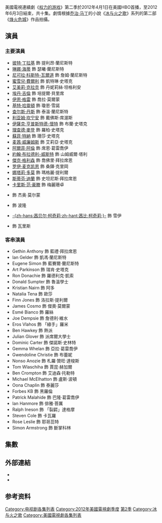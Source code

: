 {{Otheruses|权力的游戏|other=同名或類似名的其它條目描述}}
{{noteTA
|G1=TV
|G2=Show
|T=zh-tw:冰與火之歌：權力遊戲 (第二季);zh-cn:权力的游戏 (第二季);
|1=zh-tw:冰與火之歌：權力遊戲;zh-cn:权力的游戏;
|2=zh-tw:烽火危城;zh-cn:列王的纷争;
}}
{{Infobox television season
|season_name = 《权力的游戏》第二季
|eng_name = {{lang|en|''Game of Thrones'' (Season 2)}}
|         bgcolour = #76312F
|         fgcolour = 
|            image = [[File:Game_of_thrones_s2_poster_003.jpg|250px]]
|          caption = 第二季海报
|         region_1 = 
|          country = {{USA}}
|          network = [[HBO|HBO]]
|      first_aired = {{Start date|2012|4|1}}
|       last_aired = {{End date|2012|6|3}}<ref name="futon">{{Cite web|url=http://www.thefutoncritic.com/showatch/game-of-thrones/listings/|title=Shows A-Z - game of thrones on hbo|work=The Futon critic|accessdate=March 19, 2012|archive-url=https://web.archive.org/web/20170816112050/http://www.independent.co.uk/arts-entertainment/tv/news/game-of-thrones-season-7-episode-6-leaks-online-full-hbo-spain-torrents-download-reddit-watch-jon-a7895636.html|archive-date=2017-08-16|dead-url=no}}</ref>
|     num_episodes = 10<ref name="futon"/>
|      prev_season = [[权力的游戏_(第一季)|第一季]]<!-- What's the need to not have it here, even before the season starts? -->
|      next_season =[[权力的游戏_(第三季)|第三季]]<!-- What's the need to not have it here, even before the season starts? -->
|     episode_list = [[权力的游戏集数列表|权力的游戏集数列表]]
}}
美國電視連續劇《[[权力的游戏_(电视剧)|权力的游戏]]》第二季於2012年4月1日在美國HBO首播，至2012年6月3日結束，共十集。劇情根據[[乔治·马丁|乔治·马丁]]的小說《[[冰与火之歌|冰与火之歌]]》系列的第二部《[[烽火危城|烽火危城]]》作品拍攝。

== 演員 ==
=== 主要演員 ===
{{div col|cols=2}}

* [[彼特·丁拉基|彼特·丁拉基]] 飾 提利昂·蘭尼斯特
* [[琳娜·海蒂|琳娜·海蒂]] 飾 瑟曦·蘭尼斯特
* [[尼可拉·科斯特-瓦爾道|尼可拉·科斯特-瓦爾道]] 飾 詹姆·蘭尼斯特
* [[蜜雪兒·費爾利|蜜雪兒·費爾利]] 飾 凱特琳·史塔克
* [[艾美莉·克拉克|艾美莉·克拉克]] 飾 丹妮莉絲·坦格利安
* [[埃丹·吉倫|埃丹·吉倫]] 飾 培提爾·貝里席
* [[伊恩·格雷|伊恩·格雷]] 飾 喬拉·莫爾蒙
* [[基特·哈靈頓|基特·哈靈頓]] 飾 瓊恩·雪諾
* [[查尔斯·丹斯|查尔斯·丹斯]] 飾 泰溫·蘭尼斯特
* [[利亚姆·坎宁安|利亚姆·坎宁安]] 飾 戴佛斯·席渥斯
* [[伊薩克·亨普斯特德-懷特|伊薩克·亨普斯特德-懷特]] 飾 布蘭·史塔克
* [[理查德·麥登|理查德·麥登]] 飾 羅柏·史塔克
* [[蘇菲·特納|蘇菲·特納]] 飾 珊莎·史塔克
* [[麦茜·威廉姆斯|麦茜·威廉姆斯]] 飾 艾莉亞·史塔克
* [[阿爾菲·阿倫|阿爾菲·阿倫]] 飾 席恩·葛雷喬伊
* [[約翰·布拉德利-威斯特|約翰·布拉德利-威斯特]] 飾 山姆威爾·塔利
* [[傑克·格利森|傑克·格利森]] 飾 喬佛里·拜拉席恩
* [[罗伊·麦克凯恩|罗伊·麦克凯恩]] 飾 桑鐸·克里岡
* [[娜塔莉·多莫|娜塔莉·多莫]] 飾 瑪格麗·提利爾
* [[斯蒂芬·迪蘭|斯蒂芬·迪蘭]] 飾 史坦尼斯·拜拉席恩
* [[卡里斯·范·豪滕|卡里斯·范·豪滕]] 飾 梅麗珊卓
* {{link-en|詹姆斯·科斯莫|James Cosmo}} 飾 杰奥·莫尔蒙
* {{link-en|杰罗姆·弗林|Jerome Flynn}} 飾 波隆
* [[茜比·柯奇莉|-{zh-hans:茜贝尔·柯奇莉;zh-hant:茜比·柯奇莉;}-]] 飾 雪伊
* {{link-en|康利斯·希爾|Conleth Hill}} 飾 瓦里斯
{{div col end}}

=== 客串演員 ===
{{div col|cols=2}}
* Gethin Anthony 飾 藍禮·拜拉席恩
* Ian Gelder 飾 凱馮·蘭尼斯特
* Eugene Simon 飾 藍賽爾·蘭尼斯特
* Art Parkinson 飾 瑞肯·史塔克
* Ron Donachie 飾 羅德利克·凱索
* Donald Sumpter 飾 魯溫學士
* Kristian Nairn 飾 阿多
* Natalia Tena 飾 歐莎
* Finn Jones 飾 洛拉斯·提利爾
* James Cosmo 飾 傑奧·莫爾蒙
* Esmé Bianco 飾 羅絲
* Joe Dempsie 飾 詹德利·維水
* Eros Vlahos 飾 「綠手」羅米
* Ben Hawkey 飾 熱派
* Julian Glover 飾 派席爾大學士
* Dominic Carter 飾 傑諾斯·史林特
* Gemma Whelan 飾 亞拉·葛雷喬伊
* Gwendoline Christie 飾 布蕾妮
* Nonso Anozie 飾 札羅·贊旺·達梭斯
* Tom Wlaschiha 飾 賈昆·赫加爾
* Ben Crompton 飾 艾迪森·托勒特
* Michael McElhatton 飾 盧斯·波頓
* Oona Chaplin 飾 泰麗莎
* Forbes KB 飾 黑羅倫
* Patrick Malahide 飾 巴隆·葛雷喬伊
* Ian Hanmore 飾 俳雅·菩厲
* Ralph Ineson 飾 「裂齶」達格摩
* Steven Cole 飾 卡瓦羅
* Rose Leslie 飾 耶哥蕊特
* Simon Armstrong 飾 斷掌科林

{{div col end}}

== 集數 ==
{{See also|權力的遊戲集數列表}}
<onlyinclude>{{Episode table|background=#76312F |overall=5 |season=5 |title=25 |director=15 |writer=27 |airdate=12 |viewers=10 |country=美國 |episodes=
{{Episode list/sublist|权力的游戏集数列表
 |EpisodeNumber = 11
 |EpisodeNumber2 = 1
 |Title = 北境不忘
 |AltTitle = The North Remembers
 |WrittenBy = [[大衛·貝尼奥夫|大衛·貝尼奥夫]] & [[D·B·魏斯|D·B·魏斯]]
 |DirectedBy = [[亞倫·泰勒_(導演)|亞倫·泰勒]]
 |OriginalAirDate = {{Start date|2012|4|1}}
 |Viewers = 3.86<ref>{{cite web|url=http://tvbythenumbers.zap2it.com/2012/04/03/sunday-cable-ratingsgame-of-thrones-returns-higher-khloe-lamar-the-killing-mad-menarmy-wives-more/127202/|title=Sunday Cable Ratings:'Game of Thrones' Returns To Series High; + 'Khloe & Lamar,' 'The Killing', 'Mad Men, 'Army Wives' & More|work=TV by the Numbers|last=Seidman|first=Robert|date=2012-04-03|accessdate=2012-04-03|archive-url=https://www.webcitation.org/69vJhrzZZ?url=http://tvbythenumbers.zap2it.com/2012/04/03/sunday-cable-ratingsgame-of-thrones-returns-higher-khloe-lamar-the-killing-mad-menarmy-wives-more/127202/|archive-date=2012-08-15|dead-url=yes}}</ref>
 |ShortSummary = 
 |LineColor = 76312F
}}
{{Episode list/sublist|权力的游戏集数列表
 |EpisodeNumber = 12
 |EpisodeNumber2 = 2
 |Title = 夜之國度
 |AltTitle = The Night Lands
 |WrittenBy = 大衛·貝尼奥夫 & D·B·魏斯
 |DirectedBy = 亞倫·泰勒
 |OriginalAirDate = {{Start date|2012|4|8}}
 |Viewers = 3.76<ref>{{cite web|url=http://tvbythenumbers.zap2it.com/2012/04/10/sunday-cable-ratings-game-of-thrones-leads-atlanta-housewives-mad-men-khloe-lamar-army-wives-the-client-list-much-more/128221/|title=Sunday Cable Ratings: 'Game of Thrones' Leads + Atlanta 'Housewives,' 'Mad Men,' 'Khloe & Lamar,' 'Army Wives,' 'The Client List' & Much More|work=TV by the Numbers|last=Bibel|first=Sara|date=2012-04-10|accessdate=2012-04-10|archive-url=https://www.webcitation.org/69vJicgWo?url=http://tvbythenumbers.zap2it.com/2012/04/10/sunday-cable-ratings-game-of-thrones-leads-atlanta-housewives-mad-men-khloe-lamar-army-wives-the-client-list-much-more/128221/|archive-date=2012-08-15|dead-url=yes}}</ref>
 |ShortSummary = 
 |LineColor = 76312F
}}
{{Episode list/sublist|权力的游戏集数列表
 |EpisodeNumber = 13
 |EpisodeNumber2 = 3
 |Title = 逝者不死
 |AltTitle = What Is Dead May Never Die
 |WrittenBy = {{link-en|布莱恩·克格曼|Bryan Cogman}}
 |DirectedBy = {{link-en|埃利克·薩卡洛夫|Alik Sakharov}}
 |OriginalAirDate = {{Start date|2012|4|15}}
 |Viewers = 3.77<ref>{{cite web|url=http://tvbythenumbers.zap2it.com/2012/04/17/sunday-cable-ratings-game-of-thrones-real-housewives-atl-mad-men-khloe-lamar-the-client-list-more/129431/|title=Sunday Cable Ratings: 'Game of Thrones,' + 'Real Housewives ATL' 'Mad Men,' 'Khloe & Lamar,' 'The Client List' & More|work=TV by the Numbers|last=Kondolojy|first=Amanda|date=2012-04-17|accessdate=2012-04-17|archive-url=https://www.webcitation.org/69vJkCZwf?url=http://tvbythenumbers.zap2it.com/2012/04/17/sunday-cable-ratings-game-of-thrones-real-housewives-atl-mad-men-khloe-lamar-the-client-list-more/129431/|archive-date=2012-08-15|dead-url=yes}}</ref>
 |ShortSummary = 
 |LineColor = 76312F
}}
{{Episode list/sublist|权力的游戏集数列表
 |EpisodeNumber = 14
 |EpisodeNumber2 = 4
 |Title = 骸骨花園
 |AltTitle = Garden of Bones
 |WrittenBy = [[瓦内莎·泰勒|凡妮莎·泰勒]]
 |DirectedBy = {{link-en|大衛·派特拉卡|David Petrarca}}
 |OriginalAirDate = {{Start date|2012|4|22}}
 |Viewers = 3.65<ref>{{cite web|url=http://tvbythenumbers.zap2it.com/2012/04/24/sunday-cable-ratings-game-of-thrones-real-housewives-atl-mad-men-khloe-lamar-the-client-list-more-2/130469/|title=Sunday Cable Ratings: 'Game of Thrones,' + 'Real Housewives ATL' 'Mad Men,' 'Khloe & Lamar,' 'The Client List' & More|work=TV by the Numbers|last=Kondolojy|first=Amanda|date=2012-04-24|accessdate=2012-04-24|archive-url=https://www.webcitation.org/69vJl78vi?url=http://tvbythenumbers.zap2it.com/2012/04/24/sunday-cable-ratings-game-of-thrones-real-housewives-atl-mad-men-khloe-lamar-the-client-list-more-2/130469/|archive-date=2012-08-15|dead-url=yes}}</ref>
 |ShortSummary = 
 |LineColor = 76312F
}}
{{Episode list/sublist|权力的游戏集数列表
 |EpisodeNumber = 15
 |EpisodeNumber2 = 5
 |Title = 古堡幽靈
 |AltTitle = The Ghost of Harrenhal
 |WrittenBy = 大衛·貝尼奥夫 & D·B·魏斯
 |DirectedBy = 大衛·派特拉卡
 |OriginalAirDate = {{Start date|2012|4|29}}
 |Viewers = 3.90<ref>{{Cite web|url=http://tvbythenumbers.zap2it.com/2012/05/01/sunday-cable-ratings-game-of-thrones-rises-ties-nba-playoffs-real-housewives-the-client-list-army-wives-mad-men-more/131531/|title=Sunday Cable Ratings: 'Game of Thrones' Rises, Ties NBA Playoffs + 'Real Housewives,' 'The Client List,' 'Army Wives,' 'Mad Men' & More|work=TV by the Numbers|first=Sara|last=Bibel|date=2012-05-01|accessdate=2012-05-01|archive-url=https://www.webcitation.org/69vJm32pg?url=http://tvbythenumbers.zap2it.com/2012/05/01/sunday-cable-ratings-game-of-thrones-rises-ties-nba-playoffs-real-housewives-the-client-list-army-wives-mad-men-more/131531/|archive-date=2012-08-15|dead-url=yes}}</ref>
 |ShortSummary = 
 |LineColor = 76312F
}}
{{Episode list/sublist|权力的游戏集数列表
 |EpisodeNumber = 16
 |EpisodeNumber2 = 6
 |Title = 新舊諸神
 |AltTitle = The Old Gods and the New
 |WrittenBy =凡妮莎·泰勒
 |DirectedBy = [[戴维·纳特|大衛·納特]]
 |OriginalAirDate = {{Start date|2012|5|6}}
 |Viewers = 3.88<ref>{{cite web|url=http://tvbythenumbers.zap2it.com/2012/05/08/sunday-cable-ratings-nba-playoffs-game-of-thrones-the-client-list-khloe-lamar-mad-men-more/132856//|title=Sunday Cable Ratings: NBA Playoffs + 'Game of Thrones', 'The Client List', 'Army Wives,' 'Khloe & Lamar', 'Mad Men' + More|last=Kondolojy|first=Amanda|date=2012-05-08|work=TV by the Numbers|accessdate=2012-05-08|archive-url=https://www.webcitation.org/69vJnMbKv?url=http://tvbythenumbers.zap2it.com/2012/05/08/sunday-cable-ratings-nba-playoffs-game-of-thrones-the-client-list-khloe-lamar-mad-men-more/132856/|archive-date=2012-08-15|dead-url=yes}}</ref>
 |ShortSummary = 
 |LineColor = 76312F
}}
{{Episode list/sublist|权力的游戏集数列表
 |EpisodeNumber = 17
 |EpisodeNumber2 = 7
 |Title = 毀譽之人
 |AltTitle = A Man Without Honor
 |WrittenBy = 大衛·貝尼奥夫 & D·B·魏斯
 |DirectedBy = 大衛·納特
 |OriginalAirDate = {{Start date|2012|5|13}}
 |Viewers = 3.69<ref>{{cite web|url=http://tvbythenumbers.zap2it.com/2012/05/15/sunday-cable-ratings-game-of-thrones-tops-real-housewives-nj-the-client-list-khloe-lamar-army-wives-more/134164/|title=Sunday Cable Ratings: 'Game Of Thrones' Tops, 'Real Housewives NJ,' 'The Client List,' 'Khloe & Lamar,' 'Army Wives' & More|last=Bibel|first=Sara|date=2012-05-15|work=TV by the Numbers|accessdate=2012-05-15|archive-url=https://web.archive.org/web/20160901123724/http://tvbythenumbers.zap2it.com/2012/05/15/sunday-cable-ratings-game-of-thrones-tops-real-housewives-nj-the-client-list-khloe-lamar-army-wives-more/134164/|archive-date=2016-09-01|dead-url=yes}}</ref>
 |ShortSummary = 
 |LineColor = 76312F
}}
{{Episode list/sublist|权力的游戏集数列表
 |EpisodeNumber = 18
 |EpisodeNumber2 = 8
 |Title = 北國僭主
 |AltTitle = The Prince of Winterfell
 |WrittenBy = 大衛·貝尼奥夫 & D·B·魏斯
 |DirectedBy = 亞倫·泰勒
 |OriginalAirDate = {{Start date|2012|5|20}}
 |Viewers = 3.86<ref>{{cite web|url=http://tvbythenumbers.zap2it.com/2012/05/22/sunday-cable-ratings-nba-playoffs-game-of-thrones-keeping-up-with-the-kardashians-ax-men-the-client-list-sister-wives-more/135295/|title=Sunday Cable Ratings: NBA Playoffs, + 'Game of Thrones', 'Keeping Up With the Kardashians', 'Ax Men', 'The Client List', 'Sister Wives', + More|last=Kondolojy|first=Amanda|date=2012-05-22|work=TV by the Numbers|accessdate=2012-05-22|archive-url=https://www.webcitation.org/69vJpcBoO?url=http://tvbythenumbers.zap2it.com/2012/05/22/sunday-cable-ratings-nba-playoffs-game-of-thrones-keeping-up-with-the-kardashians-ax-men-the-client-list-sister-wives-more/135295/|archive-date=2012-08-15|dead-url=yes}}</ref>
 |ShortSummary = 
 |LineColor = 76312F
}}
{{Episode list/sublist|权力的游戏集数列表
 |EpisodeNumber = 19
 |EpisodeNumber2 = 9
 |Title = 黑水河灣
 |AltTitle = Blackwater
 |WrittenBy = [[喬治·R·R·馬丁|喬治·R·R·馬丁]]
 |DirectedBy = [[尼爾·馬歇爾|尼爾·馬歇爾]]
 |OriginalAirDate = {{Start date|2012|5|27}}
 |Viewers =  3.38<ref>{{cite web|url=http://tvbythenumbers.zap2it.com/2012/05/30/sunday-cable-ratings-nba-playoffs-win-night-game-of-thrones-mad-men-keeping-up-with-the-kardashians-girls-pawn-stars-more/136102/|title=Sunday Cable Ratings: NBA Playoffs Win Night, 'Game of Thrones', 'Mad Men', 'Keeping Up With the Kardashians', 'Girls', 'Pawn Stars', & More|last=Bibel|first=Sara|date=2012-05-30|work=TV by the Numbers|accessdate=2012-05-30|archive-url=https://web.archive.org/web/20160610113801/http://tvbythenumbers.zap2it.com/2012/05/30/sunday-cable-ratings-nba-playoffs-win-night-game-of-thrones-mad-men-keeping-up-with-the-kardashians-girls-pawn-stars-more/136102/|archive-date=2016-06-10|dead-url=yes}}</ref>
 |ShortSummary = 
 |LineColor = 76312F
}}
{{Episode list/sublist|权力的游戏集数列表
 |EpisodeNumber = 20
 |EpisodeNumber2 = 10
 |Title = 凡人皆有一死
 |AltTitle = Valar Morghulis
 |WrittenBy = 大衛·貝尼奥夫 & D·B·魏斯
 |DirectedBy = 亞倫·泰勒
 |OriginalAirDate = {{Start date|2012|6|3}}
 |Viewers = 4.20<ref>{{cite web|url=http://tvbythenumbers.zap2it.com/2012/06/05/sunday-cable-ratings-nba-playoffs-game-of-thrones-finale-mtv-movie-awards-sister-wives-the-glades-longmire-more/136802/|title=Sunday Cable Ratings: NBA Playoffs + 'Game of Thrones' Finale, MTV Movie Awards, 'Sister Wives', 'The Glades', 'Longmire' + More|last=Kondolojy|first=Amanda|date=2012-06-05|work=TV by the Numbers|accessdate=2012-06-05|archive-url=https://www.webcitation.org/69vJrIc2L?url=http://tvbythenumbers.zap2it.com/2012/06/05/sunday-cable-ratings-nba-playoffs-game-of-thrones-finale-mtv-movie-awards-sister-wives-the-glades-longmire-more/136802/|archive-date=2012-08-15|dead-url=yes}}</ref>
 |ShortSummary = 
 |LineColor = 76312F
}}
}}</onlyinclude>

== 外部連結 ==
* {{Official website|https://www.hbo.com/game-of-thrones/season-02|權力的遊戲（第二季）官方網站}}{{en}}
* {{IMDb episodes|0944947|權力的遊戲}}{{en}}

== 参考资料 ==
<references/>

{{ASOIAF}}
{{DEFAULTSORT:Game of Thrones}}
[[Category:电视剧各集列表|Category:电视剧各集列表]]
[[Category:2012年美國電視劇季度|Category:2012年美國電視劇季度]]
[[Category:权力的游戏|第2季]]
[[Category:冰与火之歌|Category:冰与火之歌]]
[[Category:美國電視劇各集列表|Category:美國電視劇各集列表]]
